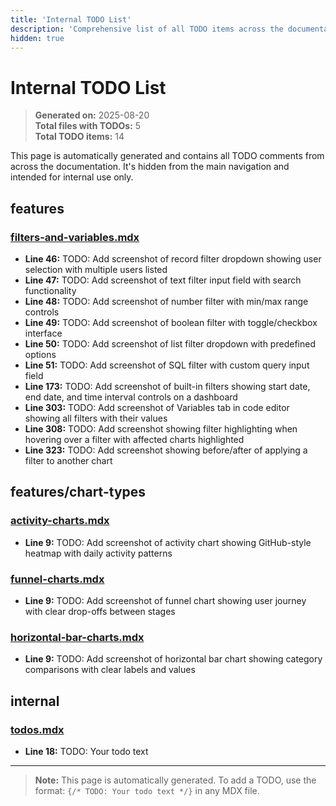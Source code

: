```yaml
---
title: 'Internal TODO List'
description: 'Comprehensive list of all TODO items across the documentation'
hidden: true
---
```


# Internal TODO List

> **Generated on:** 2025-08-20  
> **Total files with TODOs:** 5  
> **Total TODO items:** 14

This page is automatically generated and contains all TODO comments from across the documentation. It's hidden from the main navigation and intended for internal use only.


## features

### [filters-and-variables.mdx](features/filters-and-variables)

- **Line 46:** TODO: Add screenshot of record filter dropdown showing user selection with multiple users listed
- **Line 47:** TODO: Add screenshot of text filter input field with search functionality
- **Line 48:** TODO: Add screenshot of number filter with min/max range controls
- **Line 49:** TODO: Add screenshot of boolean filter with toggle/checkbox interface
- **Line 50:** TODO: Add screenshot of list filter dropdown with predefined options
- **Line 51:** TODO: Add screenshot of SQL filter with custom query input field
- **Line 173:** TODO: Add screenshot of built-in filters showing start date, end date, and time interval controls on a dashboard
- **Line 303:** TODO: Add screenshot of Variables tab in code editor showing all filters with their values
- **Line 308:** TODO: Add screenshot showing filter highlighting when hovering over a filter with affected charts highlighted
- **Line 323:** TODO: Add screenshot showing before/after of applying a filter to another chart


## features/chart-types

### [activity-charts.mdx](features/chart-types/activity-charts)

- **Line 9:** TODO: Add screenshot of activity chart showing GitHub-style heatmap with daily activity patterns

### [funnel-charts.mdx](features/chart-types/funnel-charts)

- **Line 9:** TODO: Add screenshot of funnel chart showing user journey with clear drop-offs between stages

### [horizontal-bar-charts.mdx](features/chart-types/horizontal-bar-charts)

- **Line 9:** TODO: Add screenshot of horizontal bar chart showing category comparisons with clear labels and values


## internal

### [todos.mdx](internal/todos)

- **Line 18:** TODO: Your todo text




---

> **Note:** This page is automatically generated. To add a TODO, use the format: `{/* TODO: Your todo text */}` in any MDX file.
